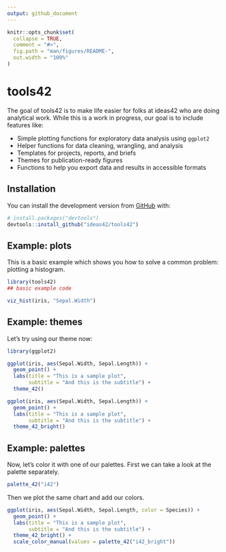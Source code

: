 ```yaml
---
output: github_document
---
```


<!-- README.md is generated from README.Rmd. Please edit that file -->

```r
knitr::opts_chunk$set(
  collapse = TRUE,
  comment = "#>",
  fig.path = "man/figures/README-",
  out.width = "100%"
)
```

# tools42

<!-- badges: start -->
<!-- badges: end -->

The goal of tools42 is to make life easier for folks at ideas42 who are doing analytical work. While this is a work in progress, our goal is to include features like:

- Simple plotting functions for exploratory data analysis using `ggplot2`
- Helper functions for data cleaning, wrangling, and analysis
- Templates for projects, reports, and briefs
- Themes for publication-ready figures
- Functions to help you export data and results in accessible formats

## Installation

You can install the development version from [GitHub](https://github.com/) with:

``` r
# install.packages("devtools")
devtools::install_github("ideas42/tools42")
```
## Example: plots

This is a basic example which shows you how to solve a common problem: plotting a histogram.

```r

library(tools42)
## basic example code

viz_hist(iris, "Sepal.Width")

```

## Example: themes

Let's try using our theme now:

```r
library(ggplot2)

ggplot(iris, aes(Sepal.Width, Sepal.Length)) + 
  geom_point() +
  labs(title = "This is a sample plot",
       subtitle = "And this is the subtitle") +
  theme_42()

```

```r

ggplot(iris, aes(Sepal.Width, Sepal.Length)) + 
  geom_point() +
  labs(title = "This is a sample plot",
       subtitle = "And this is the subtitle") +
  theme_42_bright()

```

## Example: palettes 

Now, let's color it with one of our palettes. First we can take a look at the palette separately.

```r

palette_42("i42")

```

Then we plot the same chart and add our colors.

```r

ggplot(iris, aes(Sepal.Width, Sepal.Length, color = Species)) + 
  geom_point() +
  labs(title = "This is a sample plot",
       subtitle = "And this is the subtitle") +
  theme_42_bright() +
  scale_color_manual(values = palette_42("i42_bright"))

```


